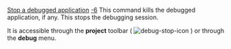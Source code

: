 [[Property:title|Stop a debugged application]]
[[Property:weight|-6]]
This command kills the debugged application, if any. This stops the debugging session.

It is accessible through the '''project''' toolbar (  [[Image:debug-stop-icon]]  ) or through the '''debug''' menu. 

{{seealso| '''See Also''' <br/>
[[Eiffel Debugger Execution: Introduction|Execution commands]]  }}




